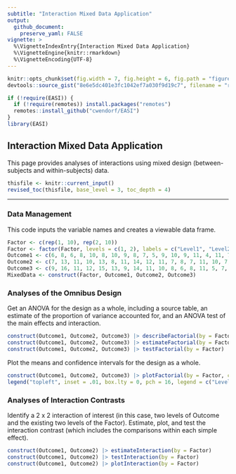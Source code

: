 ```yaml
---
subtitle: "Interaction Mixed Data Application"
output:
  github_document:
    preserve_yaml: FALSE
vignette: >
  %\VignetteIndexEntry{Interaction Mixed Data Application}
  %\VignetteEngine{knitr::rmarkdown}
  %\VignetteEncoding{UTF-8}
---
```


```r
knitr::opts_chunk$set(fig.width = 7, fig.height = 6, fig.path = "figures/", echo = TRUE, warning = FALSE, message = FALSE)
devtools::source_gist("8e6e5dc401e3fc1042ef7a030f9d19c7", filename = "revised_toc.R")
```

```r
if (!require(EASI)) {
  if (!require(remotes)) install.packages("remotes")
  remotes::install_github("cwendorf/EASI")
}
library(EASI)
```

## Interaction Mixed Data Application

This page provides analyses of interactions using mixed design (between-subjects and within-subjects) data.

```r
thisfile <- knitr::current_input()
revised_toc(thisfile, base_level = 3, toc_depth = 4)
```

---

### Data Management

This code inputs the variable names and creates a viewable data frame.
```r
Factor <- c(rep(1, 10), rep(2, 10))
Factor <- factor(Factor, levels = c(1, 2), labels = c("Level1", "Level2"))
Outcome1 <- c(6, 8, 6, 8, 10, 8, 10, 9, 8, 7, 5, 9, 10, 9, 11, 4, 11, 7, 6, 8)
Outcome2 <- c(7, 13, 11, 10, 13, 8, 11, 14, 12, 11, 7, 8, 7, 11, 10, 7, 8, 4, 8, 10)
Outcome3 <- c(9, 16, 11, 12, 15, 13, 9, 14, 11, 10, 8, 6, 8, 11, 5, 7, 9, 3, 6, 7)
MixedData <- construct(Factor, Outcome1, Outcome2, Outcome3)
```

### Analyses of the Omnibus Design

Get an ANOVA for the design as a whole, including a source table, an estimate of the proportion of variance accounted for, and an ANOVA test of the main effects and interaction.
```r
construct(Outcome1, Outcome2, Outcome3) |> describeFactorial(by = Factor)
construct(Outcome1, Outcome2, Outcome3) |> estimateFactorial(by = Factor)
construct(Outcome1, Outcome2, Outcome3) |> testFactorial(by = Factor)
```

Plot the means and confidence intervals for the design as a whole.
```r
construct(Outcome1, Outcome2, Outcome3) |> plotFactorial(by = Factor, col = c("darkred", "darkblue"))
legend("topleft", inset = .01, box.lty = 0, pch = 16, legend = c("Level1", "Level2"), col = c("darkred", "darkblue"))
```

### Analyses of Interaction Contrasts

Identify a 2 x 2 interaction of interest (in this case, two levels of Outcome and the existing two levels of the Factor). Estimate, plot, and test the interaction contrast (which includes the comparisons within each simple effect).
```r
construct(Outcome1, Outcome2) |> estimateInteraction(by = Factor)
construct(Outcome1, Outcome2) |> testInteraction(by = Factor)
construct(Outcome1, Outcome2) |> plotInteraction(by = Factor)
```

